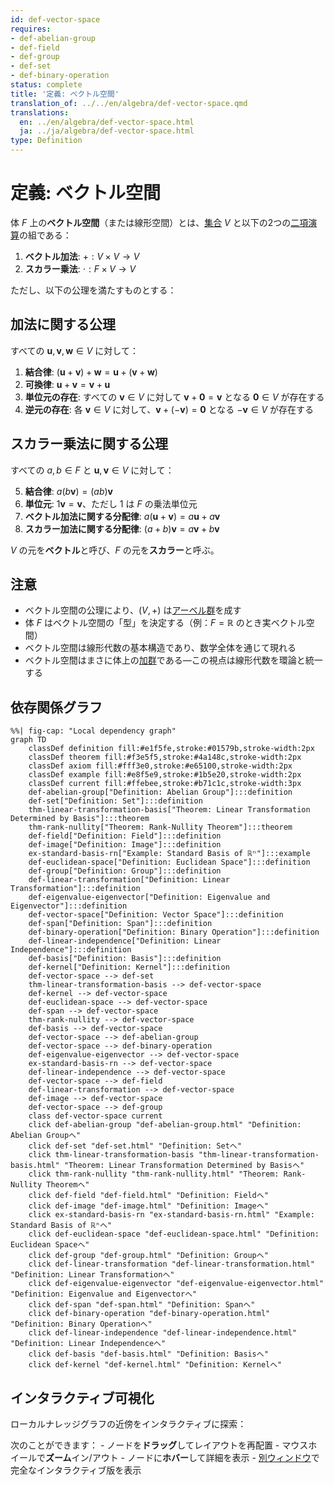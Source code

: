 ```yaml
---
id: def-vector-space
requires:
- def-abelian-group
- def-field
- def-group
- def-set
- def-binary-operation
status: complete
title: '定義: ベクトル空間'
translation_of: ../../en/algebra/def-vector-space.qmd
translations:
  en: ../en/algebra/def-vector-space.html
  ja: ../ja/algebra/def-vector-space.html
type: Definition
---
```


# 定義: ベクトル空間 {#def-vector-space}

体 $F$ 上の**ベクトル空間**（または線形空間）とは、[集合](../logic-set-theory/def-set.qmd) $V$ と以下の2つの[二項演算](def-binary-operation.qmd)の組である：

1. **ベクトル加法**: $+ : V \times V \to V$
2. **スカラー乗法**: $\cdot : F \times V \to V$

ただし、以下の公理を満たすものとする：

## 加法に関する公理

すべての $\mathbf{u}, \mathbf{v}, \mathbf{w} \in V$ に対して：

1. **結合律**: $(\mathbf{u} + \mathbf{v}) + \mathbf{w} = \mathbf{u} + (\mathbf{v} + \mathbf{w})$
2. **可換律**: $\mathbf{u} + \mathbf{v} = \mathbf{v} + \mathbf{u}$
3. **単位元の存在**: すべての $\mathbf{v} \in V$ に対して $\mathbf{v} + \mathbf{0} = \mathbf{v}$ となる $\mathbf{0} \in V$ が存在する
4. **逆元の存在**: 各 $\mathbf{v} \in V$ に対して、$\mathbf{v} + (-\mathbf{v}) = \mathbf{0}$ となる $-\mathbf{v} \in V$ が存在する

## スカラー乗法に関する公理

すべての $a, b \in F$ と $\mathbf{u}, \mathbf{v} \in V$ に対して：

5. **結合律**: $a(b\mathbf{v}) = (ab)\mathbf{v}$
6. **単位元**: $1\mathbf{v} = \mathbf{v}$、ただし $1$ は $F$ の乗法単位元
7. **ベクトル加法に関する分配律**: $a(\mathbf{u} + \mathbf{v}) = a\mathbf{u} + a\mathbf{v}$
8. **スカラー加法に関する分配律**: $(a + b)\mathbf{v} = a\mathbf{v} + b\mathbf{v}$

$V$ の元を**ベクトル**と呼び、$F$ の元を**スカラー**と呼ぶ。

## 注意

- ベクトル空間の公理により、$(V, +)$ は[アーベル群](def-abelian-group.qmd)を成す
- 体 $F$ はベクトル空間の「型」を決定する（例：$F = \mathbb{R}$ のとき実ベクトル空間）
- ベクトル空間は線形代数の基本構造であり、数学全体を通じて現れる
- ベクトル空間はまさに体上の[加群](def-module.qmd)である―この視点は線形代数を環論と統一する

## 依存関係グラフ

```mermaid
%%| fig-cap: "Local dependency graph"
graph TD
    classDef definition fill:#e1f5fe,stroke:#01579b,stroke-width:2px
    classDef theorem fill:#f3e5f5,stroke:#4a148c,stroke-width:2px
    classDef axiom fill:#fff3e0,stroke:#e65100,stroke-width:2px
    classDef example fill:#e8f5e9,stroke:#1b5e20,stroke-width:2px
    classDef current fill:#ffebee,stroke:#b71c1c,stroke-width:3px
    def-abelian-group["Definition: Abelian Group"]:::definition
    def-set["Definition: Set"]:::definition
    thm-linear-transformation-basis["Theorem: Linear Transformation Determined by Basis"]:::theorem
    thm-rank-nullity["Theorem: Rank-Nullity Theorem"]:::theorem
    def-field["Definition: Field"]:::definition
    def-image["Definition: Image"]:::definition
    ex-standard-basis-rn["Example: Standard Basis of ℝⁿ"]:::example
    def-euclidean-space["Definition: Euclidean Space"]:::definition
    def-group["Definition: Group"]:::definition
    def-linear-transformation["Definition: Linear Transformation"]:::definition
    def-eigenvalue-eigenvector["Definition: Eigenvalue and Eigenvector"]:::definition
    def-vector-space["Definition: Vector Space"]:::definition
    def-span["Definition: Span"]:::definition
    def-binary-operation["Definition: Binary Operation"]:::definition
    def-linear-independence["Definition: Linear Independence"]:::definition
    def-basis["Definition: Basis"]:::definition
    def-kernel["Definition: Kernel"]:::definition
    def-vector-space --> def-set
    thm-linear-transformation-basis --> def-vector-space
    def-kernel --> def-vector-space
    def-euclidean-space --> def-vector-space
    def-span --> def-vector-space
    thm-rank-nullity --> def-vector-space
    def-basis --> def-vector-space
    def-vector-space --> def-abelian-group
    def-vector-space --> def-binary-operation
    def-eigenvalue-eigenvector --> def-vector-space
    ex-standard-basis-rn --> def-vector-space
    def-linear-independence --> def-vector-space
    def-vector-space --> def-field
    def-linear-transformation --> def-vector-space
    def-image --> def-vector-space
    def-vector-space --> def-group
    class def-vector-space current
    click def-abelian-group "def-abelian-group.html" "Definition: Abelian Groupへ"
    click def-set "def-set.html" "Definition: Setへ"
    click thm-linear-transformation-basis "thm-linear-transformation-basis.html" "Theorem: Linear Transformation Determined by Basisへ"
    click thm-rank-nullity "thm-rank-nullity.html" "Theorem: Rank-Nullity Theoremへ"
    click def-field "def-field.html" "Definition: Fieldへ"
    click def-image "def-image.html" "Definition: Imageへ"
    click ex-standard-basis-rn "ex-standard-basis-rn.html" "Example: Standard Basis of ℝⁿへ"
    click def-euclidean-space "def-euclidean-space.html" "Definition: Euclidean Spaceへ"
    click def-group "def-group.html" "Definition: Groupへ"
    click def-linear-transformation "def-linear-transformation.html" "Definition: Linear Transformationへ"
    click def-eigenvalue-eigenvector "def-eigenvalue-eigenvector.html" "Definition: Eigenvalue and Eigenvectorへ"
    click def-span "def-span.html" "Definition: Spanへ"
    click def-binary-operation "def-binary-operation.html" "Definition: Binary Operationへ"
    click def-linear-independence "def-linear-independence.html" "Definition: Linear Independenceへ"
    click def-basis "def-basis.html" "Definition: Basisへ"
    click def-kernel "def-kernel.html" "Definition: Kernelへ"
```

## インタラクティブ可視化

ローカルナレッジグラフの近傍をインタラクティブに探索：

::: {.graph-viz data-id="def-vector-space" data-width="700" data-height="500"}
:::

次のことができます：
- ノードを**ドラッグ**してレイアウトを再配置
- マウスホイールで**ズーム**イン/アウト
- ノードに**ホバー**して詳細を表示
- [別ウィンドウ](../../output/interactive/def-vector-space.html){target="_blank"}で完全なインタラクティブ版を表示
